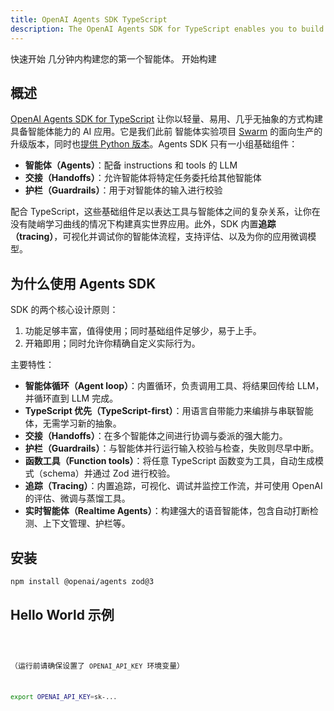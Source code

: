 ```yaml
---
title: OpenAI Agents SDK TypeScript
description: The OpenAI Agents SDK for TypeScript enables you to build agentic AI apps in a lightweight, easy-to-use package with very few abstractions.
---
```




<Hero>
  <Fragment slot="title">快速开始</Fragment>
  <Fragment slot="description">几分钟内构建您的第一个智能体。</Fragment>
  <Fragment slot="cta">开始构建</Fragment>
</Hero>

## 概述

[OpenAI Agents SDK for TypeScript](https://github.com/openai/openai-agents-js)
让你以轻量、易用、几乎无抽象的方式构建具备智能体能力的 AI 应用。它是我们此前
智能体实验项目 [Swarm](https://github.com/openai/swarm/tree/main) 的面向生产的升级版本，同时也[提供 Python 版本](https://github.com/openai/openai-agents-python)。Agents SDK 只有一小组基础组件：

- **智能体（Agents）**：配备 instructions 和 tools 的 LLM
- **交接（Handoffs）**：允许智能体将特定任务委托给其他智能体
- **护栏（Guardrails）**：用于对智能体的输入进行校验

配合 TypeScript，这些基础组件足以表达工具与智能体之间的复杂关系，让你在没有陡峭学习曲线的情况下构建真实世界应用。此外，SDK 内置**追踪（tracing）**，可视化并调试你的智能体流程，支持评估、以及为你的应用微调模型。

## 为什么使用 Agents SDK

SDK 的两个核心设计原则：

1. 功能足够丰富，值得使用；同时基础组件足够少，易于上手。
2. 开箱即用；同时允许你精确自定义实际行为。

主要特性：

- **智能体循环（Agent loop）**：内置循环，负责调用工具、将结果回传给 LLM，并循环直到 LLM 完成。
- **TypeScript 优先（TypeScript-first）**：用语言自带能力来编排与串联智能体，无需学习新的抽象。
- **交接（Handoffs）**：在多个智能体之间进行协调与委派的强大能力。
- **护栏（Guardrails）**：与智能体并行运行输入校验与检查，失败则尽早中断。
- **函数工具（Function tools）**：将任意 TypeScript 函数变为工具，自动生成模式（schema）并通过 Zod 进行校验。
- **追踪（Tracing）**：内置追踪，可视化、调试并监控工作流，并可使用 OpenAI 的评估、微调与蒸馏工具。
- **实时智能体（Realtime Agents）**：构建强大的语音智能体，包含自动打断检测、上下文管理、护栏等。

## 安装

```bash
npm install @openai/agents zod@3
```

## Hello World 示例

<Code lang="typescript" code={helloWorldExample} title="Hello World" />

（运行前请确保设置了 `OPENAI_API_KEY` 环境变量）

```bash
export OPENAI_API_KEY=sk-...
```
